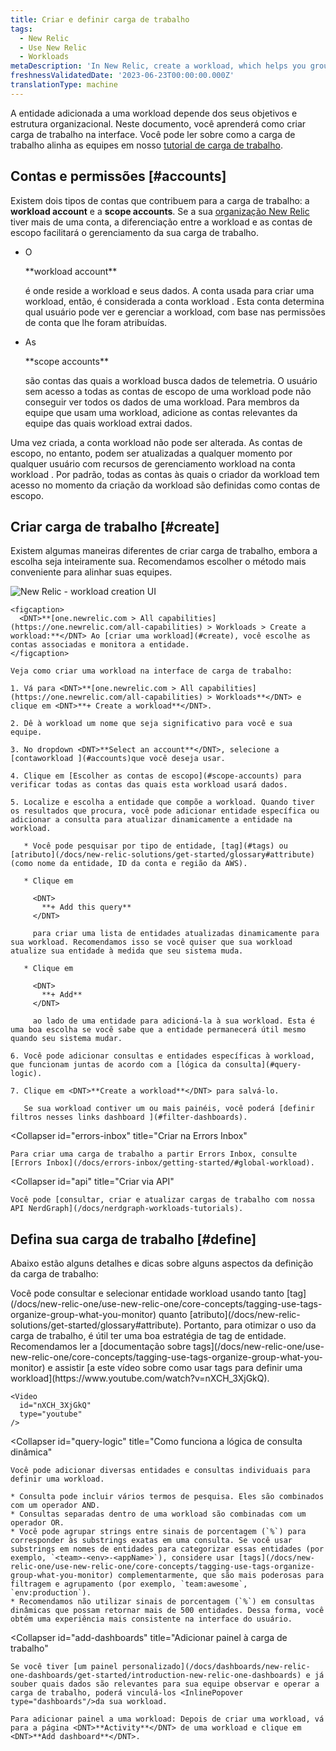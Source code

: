 ```yaml
---
title: Criar e definir carga de trabalho
tags:
  - New Relic
  - Use New Relic
  - Workloads
metaDescription: 'In New Relic, create a workload, which helps you group together monitored entities that are related.'
freshnessValidatedDate: '2023-06-23T00:00:00.000Z'
translationType: machine
---
```


A entidade adicionada a uma workload depende dos seus objetivos e estrutura organizacional. Neste documento, você aprenderá como criar carga de trabalho na interface. Você pode ler sobre como a carga de trabalho alinha as equipes em nosso [tutorial de carga de trabalho](/docs/tutorial-peak-demand/organize-data-workloads).

## Contas e permissões [#accounts]

Existem dois tipos de contas que contribuem para a carga de trabalho: a <DNT>**workload account**</DNT> e a <DNT>**scope accounts**</DNT>. Se a sua [organização New Relic](/docs/accounts/accounts-billing/account-structure/new-relic-account-structure) tiver mais de uma conta, a diferenciação entre a workload e as contas de escopo facilitará o gerenciamento da sua carga de trabalho.

* O

  <DNT>
    **workload account**
  </DNT>

  é onde reside a workload e seus dados. A conta usada para criar uma workload, então, é considerada a conta workload . Esta conta determina qual usuário pode ver e gerenciar a workload, com base nas permissões de conta que lhe foram atribuídas.

* As

  <DNT>
    **scope accounts**
  </DNT>

  são contas das quais a workload busca dados de telemetria. O usuário sem acesso a todas as contas de escopo de uma workload pode não conseguir ver todos os dados de uma workload. Para membros da equipe que usam uma workload, adicione as contas relevantes da equipe das quais workload extrai dados.

Uma vez criada, a conta workload não pode ser alterada. As contas de escopo, no entanto, podem ser atualizadas a qualquer momento por qualquer usuário com recursos de gerenciamento workload na conta workload . Por padrão, todas as contas às quais o criador da workload tem acesso no momento da criação da workload são definidas como contas de escopo.

## Criar carga de trabalho [#create]

Existem algumas maneiras diferentes de criar carga de trabalho, embora a escolha seja inteiramente sua. Recomendamos escolher o método mais conveniente para alinhar suas equipes.

<CollapserGroup>
  <Collapser
    id="UI"
    title="Crie uma workload na interface"
  >
    <img
      title="new-relic-create-workload.png"
      alt="New Relic - workload creation UI"
      src="/images/workloads_screenshot-full_create-workload.webp"
    />

    <figcaption>
      <DNT>**[one.newrelic.com > All capabilities](https://one.newrelic.com/all-capabilities) > Workloads > Create a workload:**</DNT> Ao [criar uma workload](#create), você escolhe as contas associadas e monitora a entidade.
    </figcaption>

    Veja como criar uma workload na interface de carga de trabalho:

    1. Vá para <DNT>**[one.newrelic.com > All capabilities](https://one.newrelic.com/all-capabilities) > Workloads**</DNT> e clique em <DNT>**+ Create a workload**</DNT>.

    2. Dê à workload um nome que seja significativo para você e sua equipe.

    3. No dropdown <DNT>**Select an account**</DNT>, selecione a [contaworkload ](#accounts)que você deseja usar.

    4. Clique em [Escolher as contas de escopo](#scope-accounts) para verificar todas as contas das quais esta workload usará dados.

    5. Localize e escolha a entidade que compõe a workload. Quando tiver os resultados que procura, você pode adicionar entidade específica ou adicionar a consulta para atualizar dinamicamente a entidade na workload.

       * Você pode pesquisar por tipo de entidade, [tag](#tags) ou [atributo](/docs/new-relic-solutions/get-started/glossary#attribute) (como nome da entidade, ID da conta e região da AWS).

       * Clique em

         <DNT>
           **+ Add this query**
         </DNT>

         para criar uma lista de entidades atualizadas dinamicamente para sua workload. Recomendamos isso se você quiser que sua workload atualize sua entidade à medida que seu sistema muda.

       * Clique em

         <DNT>
           **+ Add**
         </DNT>

         ao lado de uma entidade para adicioná-la à sua workload. Esta é uma boa escolha se você sabe que a entidade permanecerá útil mesmo quando seu sistema mudar.

    6. Você pode adicionar consultas e entidades específicas à workload, que funcionam juntas de acordo com a [lógica da consulta](#query-logic).

    7. Clique em <DNT>**Create a workload**</DNT> para salvá-lo.

       Se sua workload contiver um ou mais painéis, você poderá [definir filtros nesses links dashboard ](#filter-dashboards).
  </Collapser>

  <Collapser
    id="errors-inbox"
    title="Criar na Errors Inbox"
  >
    Para criar uma carga de trabalho a partir Errors Inbox, consulte [Errors Inbox](/docs/errors-inbox/getting-started/#global-workload).
  </Collapser>

  <Collapser
    id="api"
    title="Criar via API"
  >
    Você pode [consultar, criar e atualizar cargas de trabalho com nossa API NerdGraph](/docs/nerdgraph-workloads-tutorials).
  </Collapser>
</CollapserGroup>

## Defina sua carga de trabalho [#define]

Abaixo estão alguns detalhes e dicas sobre alguns aspectos da definição da carga de trabalho:

<CollapserGroup>
  <Collapser
    id="tags"
    title="Use tag para definir o conteúdo da workload"
  >
    Você pode consultar e selecionar entidade workload usando tanto [tag](/docs/new-relic-one/use-new-relic-one/core-concepts/tagging-use-tags-organize-group-what-you-monitor) quanto [atributo](/docs/new-relic-solutions/get-started/glossary#attribute). Portanto, para otimizar o uso da carga de trabalho, é útil ter uma boa estratégia de tag de entidade. Recomendamos ler a [documentação sobre tags](/docs/new-relic-one/use-new-relic-one/core-concepts/tagging-use-tags-organize-group-what-you-monitor) e assistir [a este vídeo sobre como usar tags para definir uma workload](https://www.youtube.com/watch?v=nXCH_3XjGkQ).

    <Video
      id="nXCH_3XjGkQ"
      type="youtube"
    />
  </Collapser>

  <Collapser
    id="query-logic"
    title="Como funciona a lógica de consulta dinâmica"
  >
    Você pode adicionar diversas entidades e consultas individuais para definir uma workload.

    * Consulta pode incluir vários termos de pesquisa. Eles são combinados com um operador AND.
    * Consultas separadas dentro de uma workload são combinadas com um operador OR.
    * Você pode agrupar strings entre sinais de porcentagem (`%`) para corresponder às substrings exatas em uma consulta. Se você usar substrings em nomes de entidades para categorizar essas entidades (por exemplo, `<team>-<env>-<appName>`), considere usar [tags](/docs/new-relic-one/use-new-relic-one/core-concepts/tagging-use-tags-organize-group-what-you-monitor) complementarmente, que são mais poderosas para filtragem e agrupamento (por exemplo, `team:awesome`, `env:production`).
    * Recomendamos não utilizar sinais de porcentagem (`%`) em consultas dinâmicas que possam retornar mais de 500 entidades. Dessa forma, você obtém uma experiência mais consistente na interface do usuário.
  </Collapser>

  <Collapser
    id="add-dashboards"
    title="Adicionar painel à carga de trabalho"
  >
    Se você tiver [um painel personalizado](/docs/dashboards/new-relic-one-dashboards/get-started/introduction-new-relic-one-dashboards) e já souber quais dados são relevantes para sua equipe observar e operar a carga de trabalho, poderá vinculá-los <InlinePopover type="dashboards"/>da sua workload.

    Para adicionar painel a uma workload: Depois de criar uma workload, vá para a página <DNT>**Activity**</DNT> de uma workload e clique em <DNT>**Add dashboard**</DNT>.
  </Collapser>
</CollapserGroup>
